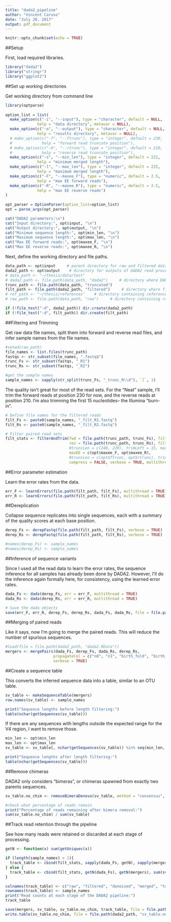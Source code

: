 ```yaml
---
title: "dada2_pipeline"
author: "Vincent Caruso"
date: "July 20, 2017"
output: pdf_document
---
```


```r
knitr::opts_chunk$set(echo = TRUE)
```

##Setup

First, load required libraries.
```r

library("dada2")
library("stringr")
library("ggplot2")

```


##Set up working directories

Get working directory from command line
```r

library(optparse)
 
option_list = list(
  make_option(c("-i", "--input"), type = "character", default = NULL, 
              help = "data directory", metavar = NULL),
  make_option(c("-o", "--output"), type = "character", default = NULL,
              help = "results directory", metavar = NULL),
  # make_option(c("-f", "--ftrunc"), type = "integer", default = 230,
  #             help = "forward read truncate position"),
  # make_option(c("-b", "--rtrunc"), type = "integer", default = 210,
  #             help = "reverse read truncate position"),
  make_option(c("-s", "--min_len"), type = "integer", default = 221, 
              help = "minimum merged length"),
  make_option(c("-l", "--max_len"), type = "integer", default = 225,
              help = "maximum merged length"),
  make_option(c("-F", "--maxee_F"), type = "numeric", default = 2.5,
              help = "max EE forward reads"),
  make_option(c("-R", "--maxee_R"), type = "numeric", default = 2.5,
              help = "max EE reverse reads")
)
 
opt_parser = OptionParser(option_list=option_list)
opt = parse_args(opt_parser)

cat("DADA2 parameters:\n")
cat("Input directory:", opt$input, "\n")
cat("Output directory:", opt$output, "\n")
cat("Minimum sequence length:", opt$min_len, "\n")
cat("Maximum sequence length:", opt$max_len, "\n")
cat("Max EE forward reads:", opt$maxee_F, "\n")
cat("Max EE reverse reads:", opt$maxee_R, "\n")

```

Next, define the working directory and file paths.
```r

data_path <- opt$input     # parent directory for raw and filtered data
dada2_path <- opt$output    # directory for outputs of DADA2 read processsing
# data_path <- "~/thesis/data/test"
# dada2_path <- file.path(data_path, "dada2")     # directory where DADA2 processing results will be stored
trunc_path <- file.path(data_path, "truncated")
filt_path <- file.path(dada2_path, "filtered")     # directory where filtered reads will be stored
# ref_path <- "~/thesis/references"    # directory containing reference databases
# raw_path <- file.path(data_path, "raw")     # directory containing raw read files

if (!file_test("-d", dada2_path)) dir.create(dada2_path)
if (!file_test("-d", filt_path)) dir.create(filt_path)

```


##Filtering and Trimming

Get raw data file names, split them into forward and reverse read files, and infer sample names from the file names.
```r

#setwd(raw_path)
file_names <- list.files(trunc_path)
fastqs <- str_subset(file_names, ".fastq$")
trunc_Fs <- str_subset(fastqs, "_R1")
trunc_Rs <- str_subset(fastqs, "_R2")

#get the sample names
sample_names <- sapply(str_split(trunc_Fs, "_trunc_R\\d"), `[`, 1)

```

The quality isn't great for most of the read sets. For the "Neat" sample, I'll trim the forward reads at position 230 for now, and the reverse reads at position 210. I'm also trimming the first 15 nucleotides-- the Illumina "burn-in".
```r

# Define file names for the filtered reads
filt_Fs <- paste0(sample_names, "_filt_R1.fastq")
filt_Rs <- paste0(sample_names, "_filt_R2.fastq")

# Filter paired read sets
filt_stats <- filterAndTrim(fwd = file.path(trunc_path, trunc_Fs), filt = file.path(filt_path, filt_Fs),
                            rev = file.path(trunc_path, trunc_Rs), filt.rev = file.path(filt_path, filt_Rs),
                            #truncLen = c(240, 220), trimLeft = 15, maxEE = c(3, 4), truncQ = 2, rm.phix = TRUE, 
                            maxEE = c(opt$maxee_F, opt$maxee_R), 
                            #truncLen = c(opt$ftrunc, opt$rtrunc), trimLeft = 15, truncQ = 2, rm.phix = TRUE, 
                            compress = FALSE, verbose = TRUE, multithread = TRUE)

```


##Error parameter estimation

Learn the error rates from the data.
```r

err_F <- learnErrors(file.path(filt_path, filt_Fs), multithread = TRUE)
err_R <- learnErrors(file.path(filt_path, filt_Rs), multithread = TRUE)

```


##Dereplication

Collapse sequence replicates into single sequences, each with a summary of the quality scores at each base position.
```r

derep_Fs <- derepFastq(file.path(filt_path, filt_Fs), verbose = TRUE)
derep_Rs <- derepFastq(file.path(filt_path, filt_Rs), verbose = TRUE)

#names(derep_Fs) <- sample_names
#names(derep_Rs) <- sample_names

```


##Inference of sequence variants

Since I used all the read data to learn the error rates, the sequence inference for all samples has already been done by DADA2. However, I'll do the inference again formally here, for consistency, using the learned error rates.
```r

dada_Fs <- dada(derep_Fs, err = err_F, multithread = TRUE)
dada_Rs <- dada(derep_Rs, err = err_R, multithread = TRUE)

# Save the dada objects
save(err_F, err_R, derep_Fs, derep_Rs, dada_Fs, dada_Rs, file = file.path(dada2_path, "dada2.RData"))

```


##Merging of paired reads

Like it says, now I'm going to merge the paired reads. This will reduce the number of spurious sequences.
```r

#load(file = file.path(dada2_path, "dada2.RData"))
mergers <- mergePairs(dada_Fs, derep_Fs, dada_Rs, derep_Rs, 
                     propagateCol = c("n0", "n1", "birth_fold", "birth_ham"), 
                     verbose = TRUE)

```


##Create a sequence table

This converts the inferred sequence data into a table, similar to an OTU table.
```r

sv_table <- makeSequenceTable(mergers)
row.names(sv_table) <- sample_names

print("Sequence lengths before length filtering:")
table(nchar(getSequences(sv_table)))

```

If there are any sequences with lengths outside the expected range for the V4 region, I want to remove those.
```r

min_len <- opt$min_len
max_len <- opt$max_len
sv_table <- sv_table[, nchar(getSequences(sv_table)) %in% seq(min_len, max_len)]

print("Sequence lengths after length filtering:")
table(nchar(getSequences(sv_table)))

```


##Remove chimeras

DADA2 only considers "bimeras", or chimeras spawned from exactly two parents sequences.
```r

sv_table.no_chim <- removeBimeraDenovo(sv_table, method = "consensus", verbose = TRUE)

#check what percentage of reads remain
print("Percentage of reads remaining after bimera removal:")
sum(sv_table.no_chim) / sum(sv_table)

```


##Track read retention through the pipeline

See how many reads were retained or discarded at each stage of processing.
```r

getN <- function(x) sum(getUniques(x))

if (length(sample_names) > 1){
  track_table <- cbind(filt_stats, sapply(dada_Fs, getN), sapply(mergers, getN), rowSums(sv_table), rowSums(sv_table.no_chim))
} else {
  track_table <- cbind(filt_stats, getN(dada_Fs), getN(mergers), sum(sv_table), sum(sv_table.no_chim))
}

colnames(track_table) <- c("raw", "filtered", "denoised", "merged", "tabled", "non_chim")
rownames(track_table) <- sample_names
print("Read counts at each stage of the DADA2 pipeline:")
track_table

save(mergers, sv_table, sv_table.no_chim, track_table, file = file.path(dada2_path, "tables.RData"))
write.table(sv_table.no_chim, file = file.path(dada2_path, "sv_table.no_chim.txt"), quote = FALSE, sep = "\t")

```

